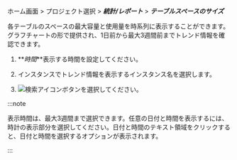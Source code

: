 ホーム画面 > プロジェクト選択 > **_統計/レポート_** > **_テーブルスペースのサイズ_**

各テーブルのスペースの最大容量と使用量を時系列に表示することができます。グラフチャートの形で提供され、1日前から最大3週間前までトレンド情報を確認できます。

<ProdImg img='db-stat-table-space.png' desc='' />

1. **_時間_**表示する時間を設定してください。

2. インスタンスでトレンド情報を表示するインスタンス名を選択します。

3. ![検索アイコン](/img/ico-btn-search.png)ボタンを選択してください。

:::note

表示時間は、最大3週間まで選択できます。任意の日付と時間を表示するには、時計の表示部分を選択してください。日付と時間のテキスト領域をクリックすると、日付と時間を選択するオプションが表示されます。

:::
